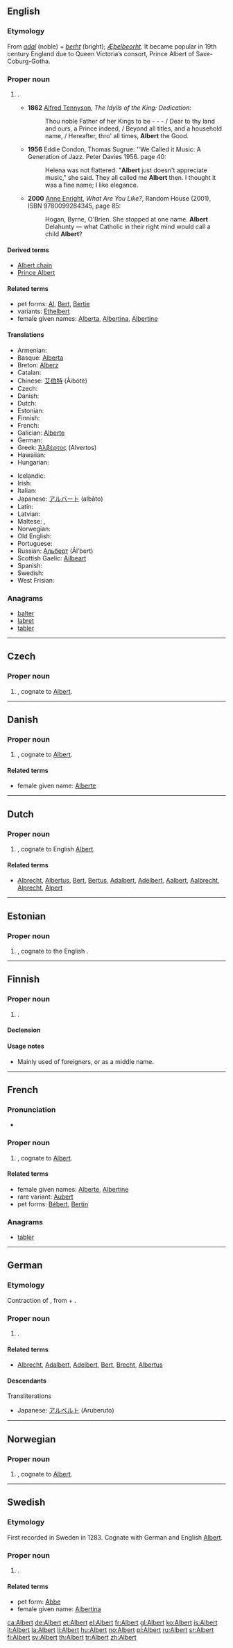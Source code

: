 ==English==

===Etymology===
From {{etyl|gem}} ''[[adal]]'' (noble) + ''[[berht]]'' (bright); {{etyl|ang}} ''[[Æþelbeorht]]''. It became popular in 19th century England due to Queen Victoria’s consort, Prince Albert of Saxe-Coburg-Gotha.

===Proper noun===
{{en-proper noun}}

# {{given name|male|from=Germanic}}.
#* '''1862''' [[w:Alfred, Lord Tennyson|Alfred Tennyson]], ''The Idylls of the King: Dedication:''
#*: Thou noble Father of her Kings to be - - - / Dear to thy land and ours, a Prince indeed, / Beyond all titles, and a household name, / Hereafter, thro' all times, '''Albert''' the Good.
#* '''1956''' Eddie Condon, Thomas Sugrue: ''We Called it Music: A Generation of Jazz. Peter Davies 1956. page 40:
#*: Helena was not flattered. "'''Albert''' just doesn't appreciate music," she said. They all called me '''Albert''' then. I thought it was a fine name; I like elegance.
#* '''2000''' [[w:Anne Enright|Anne Enright]], ''What Are You Like?'', Random House (2001), ISBN 9780099284345, page 85:
#*: Hogan, Byrne, O'Brien. She stopped at one name. '''Albert''' Delahunty — what Catholic in their right mind would call a child '''Albert'''?

====Derived terms====
* [[Albert chain]]
* [[Prince Albert]]

====Related terms====
* pet forms: [[Al]], [[Bert]], [[Bertie]]
* variants: [[Ethelbert]]
* female given names: [[Alberta]], [[Albertina]], [[Albertine]]

====Translations====
{{trans-top|male given name}}
* Armenian: {{t-|hy|Ալբերտ|tr=Albert}}
* Basque: [[Alberta]]
* Breton: [[Alberz]]
* Catalan: {{t+|ca|Albert}}
* Chinese: [[艾伯特]] (Àibótè)
* Czech: {{t-|cs|Albert}}
* Danish: {{t-|da|Albert}}
* Dutch: {{t-|nl|Albert}}
* Estonian: {{t-|et|Albert}}
* Finnish: {{t+|fi|Pertti}}
* French: {{t+|fr|Albert}}
* Galician: [[Alberte]]
* German: {{t+|de|Albert}}
* Greek: [[Άλβέρτος]] (Alvertos)
* Hawaiian: {{tø|haw|ʻAlapaki|xs=Hawaiian}}
* Hungarian: {{t+|hu|Albert}}
{{trans-mid}}
* Icelandic: {{t|is|Aðalbjartur}}
* Irish: {{t-|ga|Ailbhe|xs=Irish}}
* Italian: {{t+|it|Alberto}}
* Japanese: [[アルバート]] (albāto)
* Latin: {{t+|la|Albertus}}
* Latvian: {{t|lv|Alberts|m}}
* Maltese: {{t-|ml|Albert|xs=Malayalam}}, {{t|ml|Bertu|xs=Malayalam}}
* Norwegian: {{t+|no|Albert}}
* Old English: {{t-|ang|Æþelbeorht|xs=Old English}}
* Portuguese: {{t-|pt|Alberto}}
* Russian: [[Альберт]] (Ál’bert)
* Scottish Gaelic: [[Ailbeart]]
* Spanish: {{t-|es|Alberto}}
* Swedish: {{t+|sv|Albert}}
* West Frisian: {{t-|fy|Albert|xs=West Frisian}}
{{trans-bottom}}

===Anagrams===
* [[balter#English|balter]]
* [[labret#English|labret]]
* [[tabler#English|tabler]]

----

==Czech==
{{wikipedia|lang=cs}}

===Proper noun===
{{cs-proper noun|g=m}}

# {{given name|male|lang=cs}}, cognate to [[#English|Albert]].

----

==Danish==

===Proper noun===
{{head|da|proper noun}}

# {{given name|male|lang=da}}, cognate to [[#English|Albert]].

====Related terms====
* female given name: [[Alberte]]

----

==Dutch==

===Proper noun===
{{head|nl|proper noun}}

# {{given name|male|lang=nl}}, cognate to English [[#English|Albert]].

====Related terms====
* [[Albrecht]], [[Albertus]], [[Bert]], [[Bertus]], [[Adalbert]], [[Adelbert]], [[Aalbert]], [[Aalbrecht]], [[Alprecht]], [[Alpert]]

----

==Estonian==

===Proper noun===
{{head|et|proper noun}}

# {{given name|male|lang=et}}, cognate to the English {{l|en|Albert}}.

----

==Finnish==

===Proper noun===
{{fi-proper noun}}

# {{given name|male|lang=fi}}.

====Declension====
{{fi-decl-tuoli|Albert}}

====Usage notes====
* Mainly used of foreigners, or as a middle name.

----

==French==

===Pronunciation===
* {{audio|Fr-Paris--Albert.ogg|Audio (Paris)}}

===Proper noun===
{{fr-proper noun}}

# {{given name|male|lang=fr}}, cognate to [[#English|Albert]].

====Related terms====
* female given names: [[Alberte]], [[Albertine]]
* rare variant: [[Aubert]]
* pet forms: [[Bébert]], [[Bertin]]

===Anagrams===
* [[tabler#French|tabler]]

----

==German==

===Etymology===
Contraction of {{term|Adalbert|lang=de}}, from {{etyl|goh|de}} {{term|adal||noble|lang=goh}} + {{term|beraht||bright|lang=goh}}.

===Proper noun===
{{head|de|proper noun}}

# {{given name|male|lang=de}}.

====Related terms====
* [[Albrecht]], [[Adalbert]], [[Adelbert]], [[Bert]], [[Brecht]], [[Albertus]]

====Descendants====
; Transliterations
* Japanese: [[アルベルト]] (Aruberuto)

----

==Norwegian==

===Proper noun===
{{head|no|proper noun}}

# {{given name|male|lang=no}}, cognate to [[#English|Albert]].

----

==Swedish==

===Etymology===
First recorded in Sweden in 1283. Cognate with German and English [[#English|Albert]].

===Proper noun===
{{head|sv|proper noun}}

# {{given name|male|lang=sv}}.

====Related terms====
* pet form: [[Abbe]]
* female given name: [[Albertina]]

[[ca:Albert]]
[[de:Albert]]
[[et:Albert]]
[[el:Albert]]
[[fr:Albert]]
[[gl:Albert]]
[[ko:Albert]]
[[is:Albert]]
[[it:Albert]]
[[la:Albert]]
[[li:Albert]]
[[hu:Albert]]
[[no:Albert]]
[[pl:Albert]]
[[ru:Albert]]
[[sr:Albert]]
[[fi:Albert]]
[[sv:Albert]]
[[th:Albert]]
[[tr:Albert]]
[[zh:Albert]]